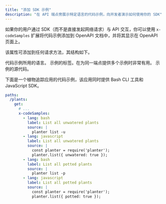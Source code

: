 ```yaml
---
title: "添加 SDK 示例"
description: "在 API 端点旁展示特定语言的代码示例，向开发者演示如何使用你的 SDK"
---
```


如果你的用户通过 SDK（而不是直接发起网络请求）与 API 交互，你可以使用 `x-codeSamples` 扩展将代码示例添加到 OpenAPI 文档中，并将其显示在 OpenAPI 页面上。

该属性可添加到任何请求方法，其结构如下。

<ParamField body="lang" type="string" required>
  代码示例所用的语言。
</ParamField>

<ParamField body="label" type="string">
  示例的标签。在为同一端点提供多个示例时非常有用。
</ParamField>

<ParamField body="source" type="string" required>
  示例的源代码。
</ParamField>

下面是一个植物追踪应用的代码示例，该应用同时提供 Bash CLI 工具和 JavaScript SDK。

```yaml
paths:
  /plants:
    get:
      # ...
      x-codeSamples:
        - lang: bash
          label: List all unwatered plants
          source: |
            planter list -u
        - lang: javascript
          label: List all unwatered plants
          source: |
            const planter = require('planter');
            planter.list({ unwatered: true });
        - lang: bash
          label: List all potted plants
          source: |
            planter list -p
        - lang: javascript
          label: List all potted plants
          source: |
            const planter = require('planter');
            planter.list({ potted: true });
```

